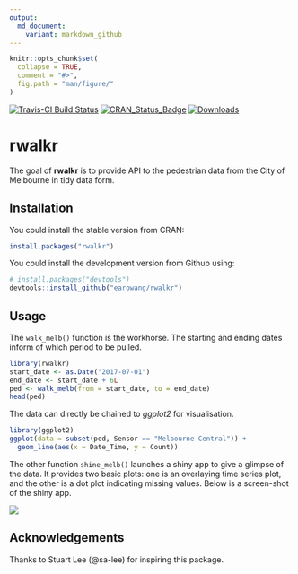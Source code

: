 ```yaml
---
output:
  md_document:
    variant: markdown_github
---
```


<!-- README.md is generated from README.Rmd. Please edit that file -->

```r
knitr::opts_chunk$set(
  collapse = TRUE,
  comment = "#>",
  fig.path = "man/figure/"
)
```

[![Travis-CI Build Status](https://travis-ci.org/earowang/rwalkr.svg?branch=master)](https://travis-ci.org/earowang/rwalkr)
[![CRAN_Status_Badge](http://www.r-pkg.org/badges/version/rwalkr)](https://cran.r-project.org/package=rwalkr)
[![Downloads](http://cranlogs.r-pkg.org/badges/rwalkr?color=brightgreen)](https://cran.r-project.org/package=rwalkr)

# rwalkr

The goal of **rwalkr** is to provide API to the pedestrian data from the City of Melbourne in tidy data form.

## Installation

You could install the stable version from CRAN:

```r
install.packages("rwalkr")
```

You could install the development version from Github using:

```r
# install.packages("devtools")
devtools::install_github("earowang/rwalkr")
```

## Usage

The `walk_melb()` function is the workhorse. The starting and ending dates inform of which period to be pulled.

```r
library(rwalkr)
start_date <- as.Date("2017-07-01")
end_date <- start_date + 6L
ped <- walk_melb(from = start_date, to = end_date)
head(ped)
```

The data can directly be chained to *ggplot2* for visualisation.

```r
library(ggplot2)
ggplot(data = subset(ped, Sensor == "Melbourne Central")) +
  geom_line(aes(x = Date_Time, y = Count))
```

The other function `shine_melb()` launches a shiny app to give a glimpse of the data. It provides two basic plots: one is an overlaying time series plot, and the other is a dot plot indicating missing values. Below is a screen-shot of the shiny app.

![](man/figure/shiny.png)

## Acknowledgements

Thanks to Stuart Lee (@sa-lee) for inspiring this package.
